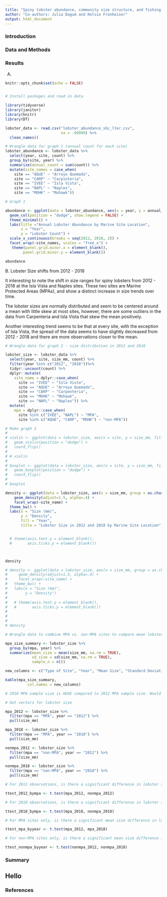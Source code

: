 ```yaml
---
title: "Spiny lobster abundance, community size structure, and fishing pressure along the Santa Barbara coast (2012 - 2018)"
author: "Co-authors: Julia Dagum and Kelsie Fronheiser"
output: html_document
---
```


### Introduction

### Data and Methods

### Results

A. 

```r
knitr::opts_chunk$set(echo = FALSE)


# Install packages and read in data

library(tidyverse)
library(janitor)
library(knitr)
library(DT)

lobster_data <- read.csv("lobster_abundance_sbc_lter.csv", 
                         na = -99999) %>% 
  clean_names()

# Wrangle data for graph 1 (annual count for each site)
lobster_abundance <- lobster_data %>% 
  select(year, site, count) %>% 
  group_by(site, year) %>% 
  summarize(annual_count = sum(count)) %>% 
  mutate(site_names = case_when(
    site == "AQUE" ~ "Arroyo Quemado",
    site == "CARP" ~ "Carpinteria",
    site == "IVEE" ~ "Isla Vista",
    site == "NAPL" ~ "Naples",
    site == "MOHK" ~ "Mohawk"))
```

```r


# Graph 1

abundance <- ggplot(data = lobster_abundance, aes(x = year, y = annual_count, fill = site_names)) +
  geom_col(position = "dodge", show.legend = FALSE) +
  theme_minimal() +
  labs(title ="Annual Lobster Abundance by Marine Site Location",
       x = "Year",
       y = "Lobster Count") +
  scale_x_continuous(breaks = seq(2012, 2018, 2)) +
  facet_wrap(~site_names, scales = "free_x") +
   theme(panel.grid.minor.x = element_blank(), 
        panel.grid.minor.y = element_blank())

abundance
```

B. Lobster Size shifts from 2012 - 2018

It interesting to note the shift in size ranges for spiny lobsters from 2012 - 2018 at the Isla Vista and Naples sites. These two sites are Marine Protected Areas (MPAs), and show a distinct increase in size trends over time. 

The lobster sizes are normally distributed and seem to be centered around a mean with little skew at most sites, however, there are some outliers in the data from Carpenteria and Isla Vista that skew the mean positively. 

Another interesting trend seems to be that at every site, with the exception of Isla Vista, the spread of the data seems to have slightly decreased from 2012 - 2018 and there are more observations closer to the mean.


```r

# Wrangle data for graph 2 - size distribution in 2012 and 2018

lobster_size <- lobster_data %>% 
  select(year, site, size_mm, count) %>% 
  filter(year %in% c("2012", "2018"))%>%
  tidyr::uncount(count) %>%
  dplyr::mutate(
    site_name = dplyr::case_when(
      site == "IVEE" ~ "Isla Vista", 
      site == "AQUE" ~ "Arroyo Quemado", 
      site == "CARP" ~ "Carpenteria", 
      site == "MOHK" ~ "Mohawk", 
      site == "NAPL" ~ "Naples")) %>% 
  mutate(
    mpa = dplyr::case_when(
      site %in% c("IVEE", "NAPL") ~ "MPA", 
      site %in% c("AQUE", "CARP", "MOHK") ~ "non-MPA"))

# Make graph 2
#  
# violin <- ggplot(data = lobster_size, aes(x = site, y = size_mm, fill = as.character(year))) +
#   geom_violin(position = "dodge") +
#   coord_flip()
# 
# # violin
# 
# boxplot <- ggplot(data = lobster_size, aes(x = site, y = size_mm, fill = as.character(year))) +
#   geom_boxplot(position = "dodge") +
#   coord_flip()
# 
# boxplot

density <- ggplot(data = lobster_size, aes(x = size_mm, group = as.character(year), fill = as.character(year))) +
    geom_density(adjust=1.5, alpha=.4) +
    facet_wrap(~site_name) + 
  theme_bw() +
  labs(x = "Size (mm)", 
       y = "Density", 
       fill = "Year", 
       title = "Lobster Size in 2012 and 2018 by Marine Site Location") 


  # theme(axis.text.y = element_blank(),
  #       axis.ticks.y = element_blank())



density

# density <- ggplot(data = lobster_size, aes(x = size_mm, group = as.character(year), fill = as.character(year))) +
#     geom_density(adjust=1.5, alpha=.4) +
#     facet_wrap(~site_name) + 
#   theme_bw() +
#   labs(x = "Size (mm)", 
#        y = "Density") 
# 
#   # theme(axis.text.y = element_blank(),
#   #       axis.ticks.y = element_blank())
# 
# 
# 
# density

```

```r
# Wrangle data to combine MPA vs. non-MPA sites to compare mean lobster sizes in 2012 and 2018

mpa_size_summary <- lobster_size %>% 
  group_by(mpa, year) %>% 
  summarize(mean_size = mean(size_mm, na.rm = TRUE),
            sd_size = sd(size_mm, na.rm = TRUE), 
            sample_n = n())

new_columns <- c("Type of Site", "Year", "Mean Size", "Standard Deviation", "Sample Size")

kable(mpa_size_summary, 
          col.names = new_columns)

# 2018 MPA sample size is HUGE compared to 2012 MPA sample size. Would this affect whether or not difs in mean show up as significant? 

# Get vectors for lobster size

mpa_2012 <- lobster_size %>% 
  filter(mpa == "MPA", year == "2012") %>% 
  pull(size_mm)

mpa_2018 <- lobster_size %>% 
  filter(mpa == "MPA", year == "2018") %>% 
  pull(size_mm)

nonmpa_2012 <- lobster_size %>% 
  filter(mpa == "non-MPA", year == "2012") %>% 
  pull(size_mm)

nonmpa_2018 <- lobster_size %>% 
  filter(mpa == "non-MPA", year == "2018") %>% 
  pull(size_mm)

# For 2012 observations, is there a significant difference in lobster size between MPA and non-MPA sites? 

ttest_2012_bympa <- t.test(mpa_2012, nonmpa_2012)

# For 2018 observations, is there a significant difference in lobster size between MPA and non-MPA sites? 

ttest_2018_bympa <- t.test(mpa_2018, nonmpa_2018)

# For MPA sites only, is there a significant mean size difference in lobsters observed in 2012 vs. 2018?

ttest_mpa_byyear <- t.test(mpa_2012, mpa_2018)

# For non-MPA sites only, is there a significant mean size difference in lobsters observed in 2012 vs. 2018?

ttest_nonmpa_byyear <- t.test(nonmpa_2012, nonmpa_2018)


```


### Summary
## Hello

### References

